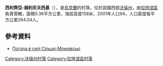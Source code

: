 {{coord|51|47|56|N|24|18|32|E|scale:30000|display=title}}

'''西利齊亞-姆利尼夫西基'''（{{lang-uk|Сільця-Млинівські}}），是[[烏克蘭|烏克蘭]]的村落，位於該國西部[[沃倫州|沃倫州]]，由[[拉特涅區|拉特涅區]]負責管轄，面積0.36平方公里，海拔高度158米，2001年人口94，人口密度每平方公里264.04人。

==參考資料==
* [http://weather.in.ua/ua/volynskaja/23912 Погода в селі Сільця-Млинівські] {{Wayback|url=http://weather.in.ua/ua/volynskaja/23912 |date=20111219110451 }}

[[Category:沃倫州村落|Category:沃倫州村落]]
[[Category:拉特涅區村落|Category:拉特涅區村落]]


{{Volyn-geo-stub}}